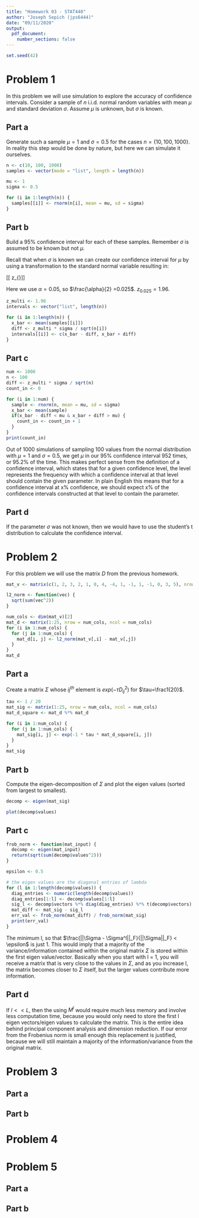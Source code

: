 ```yaml
---
title: "Homework 03 - STAT440"
author: "Joseph Sepich (jps6444)"
date: "09/11/2020"
output:
  pdf_document:
    number_sections: false
---
```


```r
set.seed(42)
```

# Problem 1

In this problem we will use simulation to explore the accuracy of confidence intervals. Consider a sample of $n$ i.i.d. normal random variables with mean $\mu$ and standard deviation $\sigma$. Assume $\mu$ is unknown, but $\sigma$ is known.

## Part a

Generate such a sample $\mu = 1$ and $\sigma = 0.5$ for the cases $n = \{10,100,1000\}$. In reality this step would be done by nature, but here we can simulate it ourselves.

```r
n <- c(10, 100, 1000)
samples <- vector(mode = "list", length = length(n))

mu <- 1
sigma <- 0.5

for (i in 1:length(n)) {
  samples[[i]] <- rnorm(n[i], mean = mu, sd = sigma)
}
```

## Part b

Build a 95% confidence interval for each of these samples. Remember $\sigma$ is assumed to be known but not $\mu$.

Recall that when $\sigma$ is known we can create our confidence interval for $\mu$ by using a transformation to the standard normal variable resulting in:

\[[\overline{X} \pm z_{\frac{\alpha}{2}}\frac{\sigma}{\sqrt{n}}]\]

Here we use $\alpha = 0.05$, so $\frac{\alpha}{2} =0.025$. $z_{0.025} = 1.96$.

```r
z_multi <- 1.96
intervals <- vector("list", length(n))

for (i in 1:length(n)) {
  x_bar <- mean(samples[[i]])
  diff <- z_multi * sigma / sqrt(n[i])
  intervals[[i]] <- c(x_bar - diff, x_bar + diff)
}
```

## Part c

```r
num <- 1000
n <- 100
diff <- z_multi * sigma / sqrt(n)
count_in <- 0

for (i in 1:num) {
  sample <- rnorm(n, mean = mu, sd = sigma)
  x_bar <- mean(sample)
  if(x_bar - diff < mu & x_bar + diff > mu) {
    count_in <- count_in + 1
  }
}
print(count_in)
```

Out of 1000 simulations of sampling 100 values from the normal distribution with $\mu=1$ and $\sigma=0.5$, we get $\mu$ in our 95% confidence interval 952 times, or 95.2% of the time. This makes perfect sense from the definition of a confidence interval, which states that for a given confidence level, the level represents the frequency with which a confidence interval at that level should contain the given parameter. In plain English this means that for a confidence interval at x% confidence, we should expect x% of the confidence intervals constructed at that level to contain the parameter.

## Part d

If the parameter $\sigma$ was not known, then we would have to use the student's t distribution to calculate the confidence interval.

# Problem 2

For this problem we will use the matrix $D$ from the previous homework.

```r
mat_v <- matrix(c(1, 2, 3, 2, 1, 0, 4, -4, 1, -1, 1, -1, 0, 3, 5), nrow = 3, ncol=5)

l2_norm <- function(vec) {
  sqrt(sum(vec^2))
}

num_cols <- dim(mat_v)[2]
mat_d <- matrix(1:25, nrow = num_cols, ncol = num_cols)
for (i in 1:num_cols) {
  for (j in 1:num_cols) {
    mat_d[i, j] <- l2_norm(mat_v[,i] - mat_v[,j])
  }
}
mat_d
```

## Part a

Create a matrix $\Sigma$ whose $ij^{th}$ element is $exp(-\tau D^2_{ij})$ for $\tau=\frac1{20}$.

```r
tau <- 1 / 20
mat_sig <- matrix(1:25, nrow = num_cols, ncol = num_cols)
mat_d_square <- mat_d %*% mat_d

for (i in 1:num_cols) {
  for (j in 1:num_cols) {
    mat_sig[i, j] <- exp(-1 * tau * mat_d_square[i, j])
  }
}
mat_sig
```

## Part b

Compute the eigen-decomposition of $\Sigma$ and plot the eigen values (sorted from largest to smallest).

```r
decomp <- eigen(mat_sig)

plot(decomp$values)
```

## Part c

```r
frob_norm <- function(mat_input) {
  decomp <- eigen(mat_input)
  return(sqrt(sum(decomp$values^2)))
}
```

```r
epsilon <- 0.5

# the eigen values are the diagonal entries of lambda
for (l in 1:length(decomp$values)) {
  diag_entries <- numeric(length(decomp$values))
  diag_entries[1:l] <- decomp$values[1:l]
  sig_l <- decomp$vectors %*% diag(diag_entries) %*% t(decomp$vectors)
  mat_diff <- mat_sig - sig_l
  err_val <- frob_norm(mat_diff) / frob_norm(mat_sig)
  print(err_val)
}
```


The minimum l, so that $\frac{||\Sigma - \Sigma^l||_F}{||\Sigma||_F} < \epsilon$ is just 1. This would imply that a majority of the variance/information contained within the original matrix $\Sigma$ is stored within the first eigen value/vector. Basically when you start with l = 1, you will receive a matrix that is very close to the values in $\Sigma$, and as you increase l, the matrix becomes closer to $\Sigma$ itself, but the larger values contribute more information.

## Part d

If $l<<L$, then the using $M^l$ would require much less memory and involve less computation time, because you would only need to store the first l eigen vectors/eigen values to calculate the matrix. This is the entire idea behind principal component analysis and dimension reduction. If our error from the Frobenius norm is small enough this replacement is justified, because we will still maintain a majority of the information/variance from the original matrix. 

# Problem 3

## Part a

## Part b

# Problem 4

# Problem 5

## Part a

## Part b
